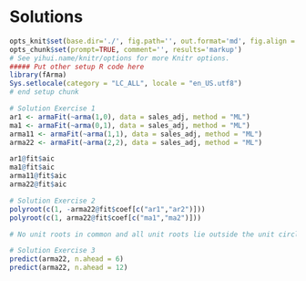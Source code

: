 # Solutions

```r
opts_knit$set(base.dir='./', fig.path='', out.format='md', fig.align = "center")
opts_chunk$set(prompt=TRUE, comment='', results='markup')
# See yihui.name/knitr/options for more Knitr options.
##### Put other setup R code here
library(fArma)
Sys.setlocale(category = "LC_ALL", locale = "en_US.utf8")
# end setup chunk
```

```r
# Solution Exercise 1
ar1 <- armaFit(~arma(1,0), data = sales_adj, method = "ML")
ma1 <- armaFit(~arma(0,1), data = sales_adj, method = "ML")
arma11 <- armaFit(~arma(1,1), data = sales_adj, method = "ML")
arma22 <- armaFit(~arma(2,2), data = sales_adj, method = "ML")

ar1@fit$aic
ma1@fit$aic
arma11@fit$aic
arma22@fit$aic

# Solution Exercise 2
polyroot(c(1, -arma22@fit$coef[c("ar1","ar2")]))
polyroot(c(1, arma22@fit$coef[c("ma1","ma2")]))

# No unit roots in common and all unit roots lie outside the unit circle

# Solution Exercise 3
predict(arma22, n.ahead = 6)
predict(arma22, n.ahead = 12)
```